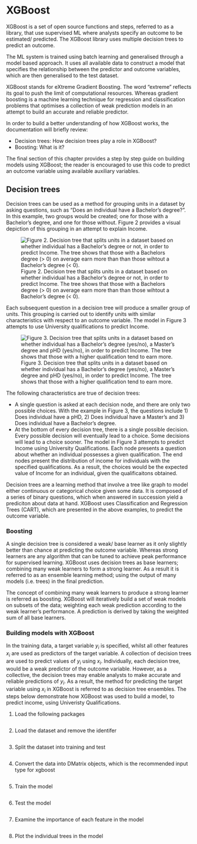 # XGBoost
XGBoost is a set of open source functions and steps, referred to as a library, that use supervised ML where analysts specify an outcome to be estimated/ predicted. The XGBoost library uses multiple decision trees to predict an outcome.  
  
The ML system is trained using batch learning and generalised through a model based approach. It uses all available data to construct a model that specifies the relationship between the predictor and outcome variables, which are then generalised to the test dataset.  

XGBoost stands for eXtreme Gradient Boosting. The word "extreme" reflects its goal to push the limit of computational resources. Whereas gradient boosting is a machine learning technique for regression and classification problems that optimises a collection of weak prediction models in an attempt to build an accurate and reliable predictor.   

In order to build a better understanding of how XGBoost works, the documentation will briefly review:  
  
- Decision trees: How decision trees play a role in XGBoost?  
- Boosting: What is it?  

The final section of this chapter provides a step by step guide on building models using XGBoost; the reader is encouraged to use this code to predict an outcome variable using available auxiliary variables.  
  
## Decision trees
Decision trees can be used as a method for grouping units in a dataset by asking questions, such as "Does an individual have a Bachelor's degree?". In this example, two groups would be created; one for those with a Bachelor's degree, and one for those without. Figure 2 provides a visual depiction of this grouping in an attempt to explain Income. 

![Figure 2. Decision tree that splits units in a dataset based on whether individual has a Bachelor's degree or not, in order to predict Income. The tree shows that those with a Bachelors degree (> 0) on average earn more than than those wihtout a Bachelor's degree (< 0).](images/dt_bach.png)

Each subsequent question in a decision tree will produce a smaller group of units. This grouping is carried out to identify units with similar characteristics with respect to an outcome variable. The model in Figure 3 attempts to use University qualifications to predict Income.   

![Figure 3. Decision tree that splits units in a dataset based on whether individual has a Bachelor's degree (yes/no), a Master's degree and pHD (yes/no), in order to predict Income. The tree shows that those with a higher qualification tend to earn more.](images/dt_all.png)

The following characteristics are true of decision trees:  
  
- A single question is asked at each decision node, and there are only two possible choices. With the example in Figure 3, the questions include 1) Does individual have a pHD, 2) Does individual have a Master's and 3) Does individual have a Bachelor's degree.  
- At the bottom of every decision tree, there is a single possible decision. Every possible decision will eventually lead to a choice. Some decisions will lead to a choice sooner. The model in Figure 3 attempts to predict Income using University Qualifications. Each node presents a question about whether an individual possesses a given qualification. The end nodes present the distribution of income for individuals with the specified qualifications. As a result, the choices would be the expected value of Income for an individual, given the qualificaitons obtained.  

Decision trees are a learning method that involve a tree like graph to model either continuous or categorical choice given some data. It is composed of a series of binary questions, which when answered in succession yield a prediciton about data at hand. XGBoost uses Classification and Regression Trees (CART), which are presented in the above examples, to predict the outcome variable.  

### Boosting
A single decision tree is considered a weak/ base learner as it only slightly better than chance at predicting the outcome variable. Whereas strong learners are any algorithm that can be tuned to achieve peak performance for supervised learning. XGBoost uses decision trees as base learners; combining many weak learners to form a strong learner. As a result it is referred to as an ensemble learning method; using the output of many models (i.e. trees) in the final prediction.  

The concept of combining many weak learners to produce a strong learner is referred as boosting. XGBoost will iteratively build a set of weak models on subsets of the data; weighting each weak prediction according to the weak learner's performance. A prediction is derived by taking the weighted sum of all base learners.  

### Building models with XGBoost
In the training data, a target variable $y_{i}$ is specified, whilst all other features $x_{i}$ are used as predictors of the target variable. A collection of decision trees are used to predict values of $y_{i}$ using $x_{i}$. Individually, each decision tree, would be a weak predictor of the outcome variable. However, as a collective, the decision trees may enable analysts to make accurate and reliable predictions of $y_{i}$. As a result, the method for predicting the target variable using $x_{i}$ in XGBoost is referred to as decision tree ensembles. The steps below demonstrate how XGBoost was used to build a model, to predict income, using Univeristy Qualifications. 

1) Load the following packages
```r
```

2) Load the dataset and remove the identifer
```r
```

3) Split the dataset into training and test
```r
```

4) Convert the data into DMatrix objects, which is the recommended input type for xgboost
```r
```

5) Train the model
```r
```

6) Test the model
```r
```

7) Examine the importance of each feature in the model
```r
```

8) Plot the individual trees in the model
```r
```